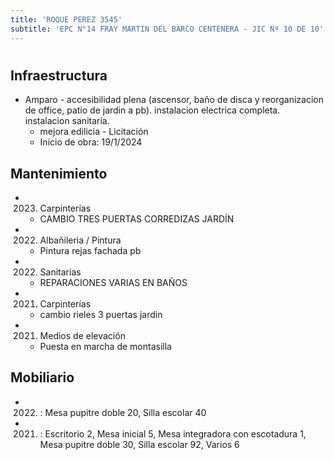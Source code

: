 ```yaml
---
title: 'ROQUE PEREZ 3545'
subtitle: 'EPC N°14 FRAY MARTIN DEL BARCO CENTENERA - JIC Nº 10 DE 10'
---
```


#
## Infraestructura

* Amparo - accesibilidad plena (ascensor, baño de disca y reorganizacion de office, patio de jardin a pb). instalacion electrica completa. instalacion sanitaria. 
    + mejora edilicia - Licitación 
    + Inicio de obra: 19/1/2024 






## Mantenimiento

*  (2023) Carpinterías 
    + CAMBIO TRES PUERTAS CORREDIZAS JARDÍN

*  (2022) Albañileria / Pintura 
    + Pintura rejas fachada pb

*  (2022) Sanitarias 
    + REPARACIONES VARIAS EN BAÑOS

*  (2021) Carpinterías 
    + cambio rieles 3 puertas jardin

*  (2021) Medios de elevación 
    + Puesta en marcha de montasilla





## Mobiliario

*  (2022) : Mesa pupitre doble 20, Silla escolar 40 

*  (2021) : Escritorio 2, Mesa inicial 5, Mesa integradora con escotadura 1, Mesa pupitre doble 30, Silla escolar 92, Varios 6 



